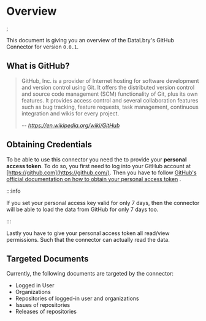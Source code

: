 
# Overview

<TOCInline toc={toc} />;

This document is giving you an overview of the DataLbry's GitHub Connector for version `0.0.1`.

## What is GitHub?

> GitHub, Inc. is a provider of Internet hosting for software development and version control using Git. It offers the
> distributed version control and source code management (SCM) functionality of Git, plus its own features. It provides
> access control and several collaboration features such as bug tracking, feature requests, task management, continuous
> integration and wikis for every project.
>
> -- <cite> https://en.wikipedia.org/wiki/GitHub </cite>

## Obtaining Credentials

To be able to use this connector you need the to provide your **personal access token**. To do so, you first
need to log into your GitHub account at [https://github.com](https://github.com/). Then you have to
follow [GitHub's official documentation on how to obtain your personal access token](https://docs.github.com/en/authentication/keeping-your-account-and-data-secure/creating-a-personal-access-token)
.

:::info

If you set your personal access key valid for only 7 days, then the connector will be able to load the data from GitHub
for only 7 days too.

:::

Lastly you have to give your personal access token all read/view permissions. Such that the connector can actually read
the data.

## Targeted Documents

Currently, the following documents are targeted by the connector:

- Logged in User
- Organizations
- Repositories of logged-in user and organizations
- Issues of repositories
- Releases of repositories




